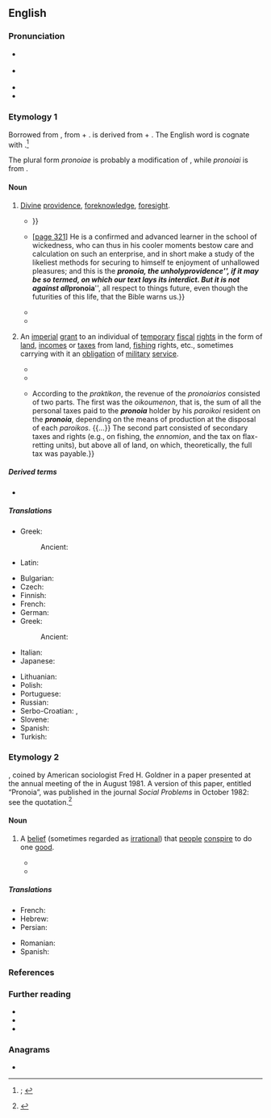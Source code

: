==English==
{{was wotd|2019|February|27}}

===Pronunciation===
* {{a|RP}} {{IPA|en|/pɹəʊˈnɔɪə/}}
* {{a|GA}} {{IPA|en|/pɹoʊˈnɔɪə/}}
* {{rhymes|en|ɔɪ.ə}}
* {{hyphenation|en|pro|no|ia}}

===Etymology 1===
Borrowed from {{der|en|grc|πρόνοιᾰ||foreknowledge, foresight; providence; form of land grant}}, from {{m|grc|πρόνοος||careful, prudent}} +‎ {{m|grc|-ῐᾰ|pos=''suffix forming nouns''}}. {{lang|grc|πρόνοος}} is derived from {{m|grc|προ-|pos=''prefix indicating a coming forth''}} + {{m|grc|νόος||the mind; act of the mind}}. The English word is cognate with {{cog|la|pronoea||providence}}.<ref>{{R:OED Online|pos=''n.{{sup|1}}''|noformat=yes|id=265174|date=June 2007|nodot=yes}}; {{R:Lexico}}</ref>

The plural form ''pronoiae'' is probably a modification of {{der|en|la|pronoeae}}, while ''pronoiai'' is from {{der|en|grc|πρόνοιαι}}.

====Noun====
{{en-noun|~|pronoiae|pronoiai|s}}

# {{lb|en|philosophy|theology}} [[divine#Adjective|Divine]] [[providence]], [[foreknowledge]], [[foresight]].
#* {{quote-book|en|author=Walter Raleigh|authorlink=Walter Raleigh|chapter=Of the Creation, and Preservation of the World|title=The Historie of the World. In Five Bookes.{{nb...|1 Intreating of the Beginning and First Ages of the Same, from the Creation unto Abraham. 2 Of the Times from the Birth of Abraham, to the Destruction of the Temple of Salomon. 3 From the Destruction of Jerusalem, to the Time of Philip of Macedon. 4 From the Reigne of Philip of Macedon, to the Establishing of that Kingdome, in the Race of Antigonus. 5 From the Settled Rule of Alexanders Successors in the East, untill the Romans (Prevailing over All) Made Conquest of Asia and Macedon.}}|location=London|publisher=Printed for [[w:Walter Burre|Walter Bvrre]]|year=1614|section=§&nbsp;XIII (Of Providence)|page=15|pageurl=https://books.google.com/books?id=JcZMAAAAcAAJ&pg=PA15|oclc=505085272|passage=Now Providence (which the ''Greekes'' call '''''Pronoia''''') is an intellectuall knowledge, both fore-ſeeing, caring for, and ordering all things, and doth not onely behold all paſt, all present, and all to come, but is the cauſe of their ſo being, which Preſcience (ſimply taken) is not: and therefore Providence by the Philoſophers (ſaith [[w:Augustine of Hippo|S. ''Auguſtine'']]) is divided into Memory, Knowledge, and Care: {{...}}}}
#* {{quote-book|en|author=Thomas Chalmers|authorlink=Thomas Chalmers|chapter=Lecture XCIV: Romans, xiii, 11–14|title=Lectures on the Epistle of Paul the Apostle to the Romans|series=The Works of Thomas Chalmers|seriesvolume=25|volume=IV|location=Glasgow|publisher=[[w:William Collins (publisher)|William Collins]],{{nb...|S. Frederick St.}}; London: Hamilton, Adams, & Co.|year=1836–1842|pages=320–321|pageurl=https://books.google.com/books?id=r7dDAAAAcAAJ&pg=PA321|oclc=606228745|passage=&#91;[https://books.google.com/books?id=r7dDAAAAcAAJ&pg=PA320 page 320]&#93; 'And make no provision for the flesh.' [Romans 13:14] 'Provision.' [''footnote'': {{lang|grc|Προνοια}}.] The word implies a forecasting of the mind; and the prohibition therefore is against all deliberation or devising of means or expedients for the gratification of our lusts. {{...}} &#91;[https://books.google.com/books?id=r7dDAAAAcAAJ&pg=PA321 page 321]&#93; He is a confirmed and advanced learner in the school of wickedness, who can thus in his cooler moments bestow care and calculation on such an enterprise, and in short make a study of the likeliest methods for securing to himself te enjoyment of unhallowed pleasures; and this is the '''''pronoia''''', the unholy ''providence'', if it may be so termed, on which our text lays its interdict. But it is not against all '''''pronoia''''', all respect to things future, even though the futurities of this life, that the Bible warns us.}}
#* {{quote-journal|en|author=E. E. Higbee|title=Art IV.—The Christian Conception of History.|editor=T. G. Apple|journal=The Mercersburg Review; an Organ for Christological, Historical and Positive Theology|location=Philadelphia, Pa.|publisher=[[w:Reformed Church in the United States|Reformed Church Publication Board]],{{nb...|54 N. Sixth Street}}|month=January|year=1869|volume=XVI|page=101|pageurl=https://books.google.com/books?id=mP0QAAAAIAAJ&pg=PA101|oclc=610823203|passage=The development of the Roman State, therefore, a world-process whose magnitude is truly wonderful, was not brought about as though a drifting mass of elements, by some outward force or inherent affinity became consolidated to revolve at random without any end or aim in that divine '''''pronoia''''' under which the ages move.}}
#* {{quote-book|en|author=F[rancis] E[dward] Peters|authorlink=Francis Edward Peters|chapter=prónoia: ''forethought'', ''providence''|title=Greek Philosophical Terms: A Historical Lexicon|location=New York, N.Y.|publisher={{w|New York University Press}}|year=1967|section=paragraph 1|page=164|pageurl=https://books.google.com/books?id=JepR6Mj9Hy8C&pg=PA164|oclc=802943168|passage=The earlier history of the concept of providence is to be seen in the emergence, from {{w|Diogenes}} to {{w|Aristotle}}, of a notion of an intelligent purpose (''telos'', q.v.) operating in the universe. In all of these thinker it is clearly associated with the intelligent God whose features begin to appear in the later {{w|Plato}} (see ''Laws'' 899 where the denial of '''''pronoia''''' is reckoned blasphemy) and in Aristotle. For the Stoics the immanent ''Logos'' governs all by ''nous and '''pronoia''''' (D.L. {{smallcaps|vii}}, 138; ''SVF'' {{smallcaps|i}}, 176).}}
# {{lb|en|historical|Byzantine Empire}} An [[imperial]] [[grant#Noun|grant]] to an individual of [[temporary]] [[fiscal]] [[right#Noun|rights]] in the form of [[land#Noun|land]], [[income]]s or [[tax#Noun|taxes]] from land, [[fishing#Noun|fishing]] rights, etc., sometimes carrying with it an [[obligation]] of [[military]] [[service#Noun|service]].
#* {{quote-book|en|author=Mark C. Bartusis|chapter=Smallholding and Pronoia Soldiers and Their Financing|editor={{w|Ruth Mazo Karras}}|title=The Late Byzantine Army: Arms and Society, 1204–1453|series=The Middle Ages Series|location=Philadelphia, Pa.|publisher={{w|University of Pennsylvania Press}}|year=1992|section=part 2 (The Army as Institution)|page=183|pageurl=https://books.google.com/books?id=rUs-hHd89xAC&pg=PA183|isbn=978-0-8122-1620-2|passage=Unlike fiefs, '''pronoiai''' were granted only by the emperor, and so they played no role in producing the subinfeudation and the hierarchical social and political structure characteristic of Western feudalism. '''Pronoia''' was a fiscal and administrative institution; the fief territorial and personal. The grant of a '''pronoia''' was primarily a grant of revenue expressed as a monetary sum (the posotes), not in terms of a quantity of property.}}
#* {{quote-book|en|author=John V[an] A[ntwerp] Fine, Jr.|authorlink=John Van Antwerp Fine Jr.|chapter=The Second Half of the Thirteenth Century|title=The Late Medieval Balkans: A Critical Survey from the Late Twelfth Century to the Ottoman Conquest|location=Ann Arbor, Mich.|publisher={{w|University of Michigan Press}}|year=1987|page=170|pageurl=https://books.google.com/books?id=LvVbRrH1QBgC&pg=PA170|isbn=978-0-472-10079-8|passage=By 1270 [[w:Michael VIII Palaiologos|Michael VIII]] had issued charters to two monasteries in eastern Thessaly near the Gulf of Volos (Makrinitisa and Neopetra), showing he had acquired that region. From these years imperial grants of '''pronoias''' and of tax exemptions to various notables of east Thessaly begin appearing. Thus probably in 1267/68 the Byzantines regained some or all of Thessaly's east coast.}}
#* {{quote-book|en|author=Nicolas Oikonomides|authorlink=Nicolas Oikonomides|author2=John Solman, transl.|chapter=The Role of the Byzantine State in the Economy|editor=[[w:Angeliki Laiou|Angeliki E. Laiou]]|title=The Economic History of Byzantium: From the Seventh through the Fifteenth Century|location=Washington, D.C.|publisher=[[w:Dunbarton Oaks|Dunbarton Oaks Research Library and Collection]]|year=2002|volume=3|section=part 5 (Economic Institutions and the State)|pages=1045–1046|pageurl=https://books.google.com/books?id=Igp8hxsHV_AC&pg=PA1045|isbn=978-0-88402-288-6|passage=The economic composition of the '''''pronoia''''' belonging to a heavy cavalryman in the fourteenth century, such as those who served in the ''mega allagion'' (regiment) of Thessalonike in the fourteenth century, is known to us from some of the ''praktika'' of '''''pronoia''''' holders that have survived. {{...}} According to the ''praktikon'', the revenue of the ''pronoiarios'' consisted of two parts. The first was the ''oikoumenon'', that is, the sum of all the personal taxes paid to the '''''pronoia''''' holder by his ''paroikoi'' resident on the '''''pronoia''''', depending on the means of production at the disposal of each ''paroikos''. {{...}} The second part consisted of secondary taxes and rights (e.g., on fishing, the ''ennomion'', and the tax on flax-retting units), but above all of land, on which, theoretically, the full tax was payable{{nb...}}.}}

=====Derived terms=====
* {{l|en|pronoiar||one granted a pronoia}}

=====Translations=====
{{trans-top-also|divine providence, foreknowledge, foresight|foreknowledge|providence}}
* Greek: {{t+|el|πρόνοια|f}}
*: Ancient: {{t|grc|πρόνοιᾰ|f}}
{{trans-mid}}
* Latin: {{t|la|pronoea|f}}
{{trans-bottom}}

{{trans-top|imperial grant}}
* Bulgarian: {{t|bg|прония}}
* Czech: {{t|cs|pronie}}
* Finnish: {{t|fi|pronoia}}
* French: {{t|fr|pronoia|f}}
* German: {{t|de|Pronoia}}
* Greek: {{t+|el|πρόνοια|f}}
*: Ancient: {{t|grc|πρόνοιᾰ|f}}
* Italian: {{t|it|pronoia|f}}
* Japanese: {{t|ja|プロノイア}}
{{trans-mid}}
* Lithuanian: {{t|lt|pronija}}
* Polish: {{t|pl|pronoja|f}}
* Portuguese: {{t|pt|pronoia|f}}
* Russian: {{t|ru|про́ния}}
* Serbo-Croatian: {{t+|sh|prȏnija|f}}, {{t|sh|пронија|f}}
* Slovene: {{t|sl|pronoja|f}}
* Spanish: {{t|es|pronoia|f}}
* Turkish: {{t|tr|pronoia}}
{{trans-bottom}}

===Etymology 2===
{{prefix|en|pro|paranoia|alt2=(para)noia}}, coined by American sociologist Fred H. Goldner in a paper presented at the annual meeting of the {{w|Society for the Study of Social Problems}} in August 1981. A version of this paper, entitled “Pronoia”, was published in the journal ''Social Problems'' in October 1982: see the quotation.<ref>{{R:OED Online|pos=''n.{{sup|2}}''|noformat=yes|id=265077|date=June 2007}}</ref>

====Noun====
{{en-noun|-}}

# {{lb|en|psychology}} A [[belief]] (sometimes regarded as [[irrational#Adjective|irrational]]) that [[person|people]] [[conspire]] to do one [[good]]. {{defdate|from 1981}}
#: {{antonyms|en|paranoia}}
#* {{quote-journal|en|author=Fred H. Goldner|title=Pronoia|journal={{w|Social Problems}}|location=Berkeley, Calif.|publisher=Published by the {{w|University of California Press}} for the {{w|Society for the Study of Social Problems}}|date=1 October 1982|volume=30|issue=1|section=abstract|page=82|doi=10.2307/800186|issn=0037-7791|oclc=1667861|passage='''Pronoia''' is the positive counterpart of paranoia. It is the delusion that others think well of one. Actions and the products of one's efforts are thought to be well received and praised by others. Mere acquaintances are thought to be close friends; politeness and the exchange of pleasantries are taken as expressions of deep attachment and the promise of future support. '''Pronoia''' appears to be rooted in the social complexity and cultural ambiguity of our lives: we have become increasingly dependent on the opinions of others based on uncertain criteria.}}
#* {{quote-book|en|author=Trudy Govier|authorlink=Trudy Govier|chapter={{w|Socrates}}, the Sting Ray of Athens|title=Socrates’ Children: Thinking and Knowing in the Western Tradition|location=Peterborough, Ont.; Orchard Park, N.Y.|publisher={{w|Broadview Press}}|year=1997|page=18|pageurl=https://books.google.com/books?id=5i_fBCYPoY4C&pg=PA18|isbn=978-1-55111-093-6|passage="'''Pronoia'''" is comparable to paranoia (which is commonly believed to be a mental disease), but is its emotional opposite. The paranoic thinks that everyone and everything are conspiring against him. So-called pronoids see reality as quite positive, and regard themselves as responsible for good things, which they are convinced are going to happen. If paranoia is a mental disorder, then '''pronoia''' is a mental disorder. So (apparently) happiness is a mental disorder.}}

=====Translations=====
{{trans-top|belief that people conspire to do one good}}
* French: {{t|fr|pronoïa|f}}
* Hebrew: {{t|he|פרונויה}}
* Persian: {{t|fa|پرونویا}}
{{trans-mid}}
* Romanian: {{t|ro|pronoia}}
* Spanish: {{t|es|pronoia|f}}
{{trans-bottom}}

===References===
<references />

===Further reading===
* {{pedia}}
* {{pedia|pronoia (psychology)}}
* {{pedia|pronoia (disambiguation)}}

===Anagrams===
* {{anagrams|en|a=ainoopr|pronaoi}}